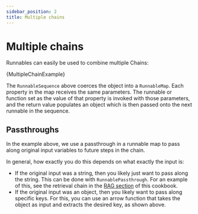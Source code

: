 ```yaml
---
sidebar_position: 2
title: Multiple chains
---
```


# Multiple chains

Runnables can easily be used to combine multiple Chains:



<CodeBlock language="typescript">{MultipleChainExample}</CodeBlock>

The `RunnableSequence` above coerces the object into a `RunnableMap`.
Each property in the map receives the same parameters. The runnable or function set as the value of that property
is invoked with those parameters, and the return value populates an object which is then passed onto the next runnable in the sequence.

## Passthroughs

In the example above, we use a passthrough in a runnable map to pass along original input variables to future steps in the chain.

In general, how exactly you do this depends on what exactly the input is:

- If the original input was a string, then you likely just want to pass along the string. This can be done with `RunnablePassthrough`. For an example of this, see the retrieval chain in the [RAG section](/docs/expression_language/cookbook/retrieval) of this cookbook.
- If the original input was an object, then you likely want to pass along specific keys. For this, you can use an arrow function that takes the object as input and extracts the desired key, as shown above.
